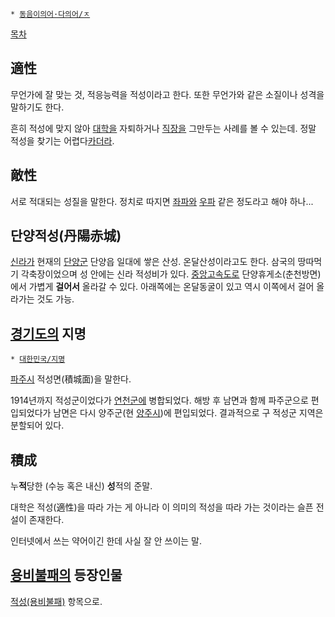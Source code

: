  * [[동음이의어·다의어/ㅈ]]

[[목차]]

== 適性 ==
무언가에 잘 맞는 것, 적응능력을 적성이라고 한다.
또한 무언가와 같은 소질이나 성격을 말하기도 한다.

흔히 적성에 맞지 않아 [[대학]]을 자퇴하거나 [[직장]]을 그만두는 사례를 볼 수 있는데. 정말 적성을 찾기는 어렵다[[카더라]].

== 敵性 ==
서로 적대되는 성질을 말한다.
정치로 따지면 [[좌파]]와 [[우파]] 같은 정도라고 해야 하나...

== 단양적성(丹陽赤城) ==
[[신라]]가 현재의 [[단양군]] 단양읍 일대에 쌓은 산성. 온달산성이라고도 한다. 삼국의 땅따먹기 각축장이었으며 성 안에는 신라 적성비가 있다. [[중앙고속도로]] 단양휴게소(춘천방면)에서 가볍게 '''걸어서''' 올라갈 수 있다. 아래쪽에는 온달동굴이 있고 역시 이쪽에서 걸어 올라가는 것도 가능.

== [[경기도]]의 지명 ==
 * [[대한민국/지명]]

[[파주시]] 적성면(積城面)을 말한다.

1914년까지 적성군이었다가 [[연천군]]에 병합되었다. 해방 후 남면과 함께 파주군으로 편입되었다가 남면은 다시 양주군(현 [[양주시]])에 편입되었다. 결과적으로 구 적성군 지역은 분할되어 있다.

== 積成 ==
누'''적'''당한 (수능 혹은 내신) '''성'''적의 준말.

대학은 적성(適性)을 따라 가는 게 아니라 이 의미의 적성을 따라 가는 것이라는 슬픈 전설이 존재한다.

인터넷에서 쓰는 약어이긴 한데 사실 잘 안 쓰이는 말.

== [[용비불패]]의 등장인물 ==
[[적성(용비불패)]] 항목으로.
